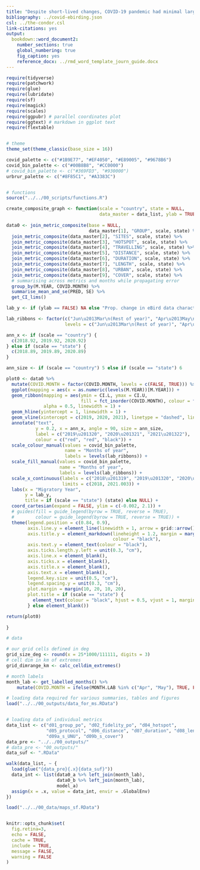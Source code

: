 ```yaml
---
title: "Despite short-lived changes, COVID-19 pandemic had minimal large-scale impact on citizen science participation in India"
bibliography: ../covid-ebirding.json
csl: ../the-condor.csl
link-citations: yes
output: 
  bookdown::word_document2:
    number_sections: true
    global_numbering: true
    fig_caption: yes
    reference_docx: ../rmd_word_template_journ_guide.docx
---
```


<!-- Knit the manuscript using: bookdown::render_book("10_manuscripts/01_ebirding_effort/") -->

```r

require(tidyverse)
require(patchwork)
require(glue)
require(lubridate)
require(sf)
require(magick)
require(scales)
require(ggpubr) # parallel coordinates plot
require(ggtext) # markdown in ggplot text
require(flextable)


# theme
theme_set(theme_classic(base_size = 16))

covid_palette <- c("#1B9E77", "#EF4050", "#E89005", "#9678B6")
covid_bin_palette <- c("#00B8B8", "#CC0000")
# covid_bin_palette <- c("#369FD3", "#930000")
urbrur_palette <- c("#8F85C1", "#A3383C")


# functions
source("../../00_scripts/functions.R")

create_composite_graph <- function(scale = "country", state = NULL, 
                                   data_master = data_list, ylab = TRUE) {
  
data0 <- join_metric_composite(base = NULL, 
                               data_master[1], "GROUP", scale, state) %>% 
  join_metric_composite(data_master[2], "SITES", scale, state) %>% 
  join_metric_composite(data_master[3], "HOTSPOT", scale, state) %>% 
  join_metric_composite(data_master[4], "TRAVELLING", scale, state) %>% 
  join_metric_composite(data_master[5], "DISTANCE", scale, state) %>% 
  join_metric_composite(data_master[6], "DURATION", scale, state) %>% 
  join_metric_composite(data_master[7], "LENGTH", scale, state) %>% 
  join_metric_composite(data_master[8], "URBAN", scale, state) %>% 
  join_metric_composite(data_master[9], "COVER", scale, state) %>% 
  # summarising across metrics and months while propagating error
  group_by(M.YEAR, COVID.MONTH) %>% 
  summarise_mean_and_se(PRED, SE) %>% 
  get_CI_lims()

lab_y <- if (ylab == FALSE) NA else "Prop. change in eBird data characteristics<br>(from t~0~ = 2018\u201319)"

lab_ribbons <- factor(c("Jun\u2013Mar\n(Rest of year)", "Apr\u2013May\n(Peak impact)"), 
                      levels = c("Jun\u2013Mar\n(Rest of year)", "Apr\u2013May\n(Peak impact)"))

ann_x <- if (scale == "country") {
  c(2018.92, 2019.92, 2020.92)
} else if (scale == "state") {
  c(2018.89, 2019.89, 2020.89)
}

ann_size <- if (scale == "country") 5 else if (scale == "state") 6

plot0 <- data0 %>% 
  mutate(COVID.MONTH = factor(COVID.MONTH, levels = c(FALSE, TRUE))) %>% 
  ggplot(mapping = aes(x = as.numeric(levels(M.YEAR))[M.YEAR])) +
  geom_ribbon(mapping = aes(ymin = CI.L, ymax = CI.U, 
                            fill = fct_inorder(COVID.MONTH), colour = fct_inorder(COVID.MONTH)),
              alpha = 0.5, linewidth = 1) +
  geom_hline(yintercept = 1, linewidth = 1) +
  geom_vline(xintercept = c(2019, 2020, 2021), linetype = "dashed", linewidth = 0.5) +
  annotate("text",
           y = 0.2, x = ann_x, angle = 90, size = ann_size,
           label = c("2019\u201320", "2020\u201321", "2021\u201322"),
           colour = c("red", "red", "black")) +
  scale_colour_manual(values = covid_bin_palette,
                      name = "Months of year", 
                      labels = levels(lab_ribbons)) +
  scale_fill_manual(values = covid_bin_palette,
                    name = "Months of year", 
                    labels = levels(lab_ribbons)) +
  scale_x_continuous(labels = c("2018\u201319", "2019\u201320", "2020\u201321", "2021\u201322"),
                     limits = c(2018, 2021.003)) +
  labs(x = "Migratory Year", 
       y = lab_y,
       title = if (scale == "state") (state) else NULL) +
  coord_cartesian(expand = FALSE, ylim = c(-0.002, 2.1)) +
  # guides(fill = guide_legend(byrow = TRUE, reverse = TRUE), 
  #        colour = guide_legend(byrow = TRUE, reverse = TRUE)) +
  theme(legend.position = c(0.84, 0.9),
        axis.line.y = element_line(linewidth = 1, arrow = grid::arrow()),
        axis.title.y = element_markdown(lineheight = 1.2, margin = margin(0, 10, 0, 0),
                                        colour = "black"),
        axis.text.y = element_text(colour = "black"),
        axis.ticks.length.y.left = unit(0.3, "cm"),
        axis.line.x = element_blank(),
        axis.ticks.x = element_blank(),
        axis.title.x = element_blank(),
        axis.text.x = element_blank(),
        legend.key.size = unit(0.5, "cm"),
        legend.spacing.y = unit(0.3, "cm"),
        plot.margin = margin(10, 20, 10, 20),
        plot.title = if (scale == "state") {
          element_text(colour = "black", hjust = 0.5, vjust = 1, margin = margin(0, 0, 10, 0))
        } else element_blank())

return(plot0)
  
}

# data

# our grid cells defined in deg
grid_size_deg <- round(x = 25*1000/111111, digits = 3)
# cell dim in km of extremes
grid_dimrange_km <- calc_celldim_extremes()

# month labels
month_lab <- get_labelled_months() %>% 
    mutate(COVID.MONTH = ifelse(MONTH.LAB %in% c("Apr", "May"), TRUE, FALSE))

# loading data required for various summaries, tables and figures
load("../../00_outputs/data_for_ms.RData")


# loading data of individual metrics
data_list <- c("d01_group_po", "d02_fidelity_po", "d04_hotspot",
               "d05_protocol", "d06_distance", "d07_duration", "d08_length", 
               "d09a_s_UNU", "d09b_s_cover")
data_pre <- "../../00_outputs/"
# data_pre <- "00_outputs/"
data_suf <- ".RData"

walk(data_list, ~ {
  load(glue("{data_pre}{.x}{data_suf}"))
  data_int <- list(data0_a %>% left_join(month_lab), 
                   data0_b %>% left_join(month_lab),
                   model_a)
  assign(x = .x, value = data_int, envir = .GlobalEnv)
})

load("../../00_data/maps_sf.RData")


knitr::opts_chunk$set(
  fig.retina=3,
  echo = FALSE,
  cache = TRUE, 
  include = TRUE,
  message = FALSE, 
  warning = FALSE
)

```
